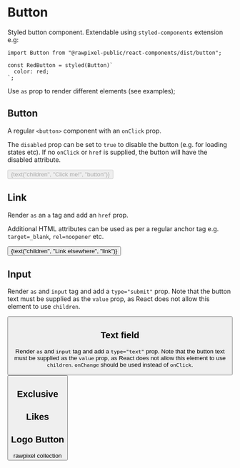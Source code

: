 


<Meta title="Atoms/Button" decorators={[withKnobs]} />

# Button

Styled button component. Extendable using `styled-components` extension e.g:

```
import Button from "@rawpixel-public/react-components/dist/button";

const RedButton = styled(Button)`
  color: red;
`;
```

Use `as` prop to render different elements (see examples);

## Button

A regular `<button>` component with an `onClick` prop.

The `disabled` prop can be set to `true` to disable the button (e.g. for loading states etc). If no `onClick` or `href` is supplied, the button will have the disabled attribute.

<Preview>
  <Story name="button">
    <Button
        active={boolean("active", false, "button")}
        onClick={action("button-click")}
        disabled={boolean("disabled", false, "button")}
        size={select("size", ["xsmall", "small", "medium", "large", "xlarge"], "medium", "button")}
        style={{width: "200px"}}
        theme={{
            active: { background: text("active background", "#A1CCB6", "button"), color: text("active color", "#FFFFFF", "button") },
            hover: { background: text("hover background", "#A3C3D2", "button"), color: text("hover color", "#FFFFFF", "button") }
        }}
    >
        {text("children", "Click me!", "button")}
    </Button>
  </Story>
</Preview>

## Link

Render `as` an `a` tag and add an `href` prop.

Additional HTML attributes can be used as per a regular anchor tag e.g. `target=_blank`, `rel=noopener` etc.

<Preview>
  <Story name="link">
    <Button as="a" href="https://www.rawpixel.com" target={text("target", "_blank", "link")} style={{width: "200px"}}>{text("children", "Link elsewhere", "link")}</Button>
  </Story>
</Preview>

## Input

Render `as` and `input` tag and add a `type="submit"` prop. Note that the button text must be supplied as the `value` prop, as React does not allow this element to use `children`.

<Preview>
  <Story name="submit">
    <Button as="input" type="submit" onClick={action("submit-click")} style={{width: "200px"}} value={text("value", "Submit button", "input")} />
  </Story>
</Preview>

## Text field

Render `as` and `input` tag and add a `type="text"` prop. Note that the button text must be supplied as the `value` prop, as React does not allow this element to use `children`. `onChange` should be used instead of `onClick`.

<Preview>
  <Story name="textfield">
    <Button as="input" type="text" placeholder={text("placeholder", "Type in here", "textfield")} onChange={action("on-text-input-change")} style={{width: "200px"}} />
  </Story>
</Preview>

## Exclusive

<Preview>
  <Story name="exclusive">
    <div style={{ width: "200px" }}>
        <ExclusiveButton onClick={action("on-exclusive-click")} />
    </div>
  </Story>
</Preview>

## Likes

<Preview>
  <Story name="likes">
    <div style={{ width: "200px" }}>
      <LikesButton onClick={action("on-likes-click")} />
    </div>
  </Story>
</Preview>

## Logo Button

<Preview>
  <Story name="logo">
    <div style={{ width: "200px" }}>
        <LogoButton onClick={action("on-rawpixel-collection-click")} active={boolean("logo active state", false)}>rawpixel collection</LogoButton>
    </div>
  </Story>
</Preview>
